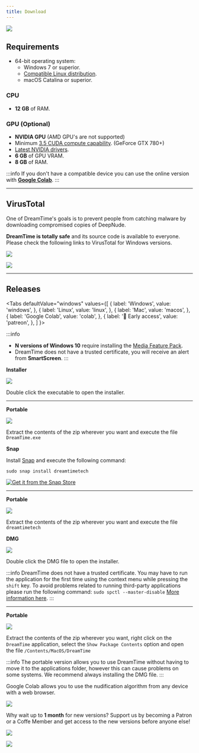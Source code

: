 ```yaml
---
title: Download
---
```



![](/img/previews/screely-1595709108433.png)

## Requirements

- 64-bit operating system:
  - Windows 7 or superior.
  - [Compatible Linux distribution](https://snapcraft.io/docs/installing-snapd).
  - macOS Catalina or superior.

### CPU

- **12 GB** of RAM.

### GPU (Optional)

- **NVIDIA GPU** (AMD GPU's are not supported)
- Minimum [3.5 CUDA compute capability](https://developer.nvidia.com/cuda-gpus). (GeForce GTX 780+)
- [Latest NVIDIA drivers](https://www.nvidia.com/Download/index.aspx).
- **6 GB** of GPU VRAM.
- **8 GB** of RAM.

:::info
If you don't have a compatible device you can use the online version with [**Google Colab**](/docs/guide/google-colab).
:::

---

## VirusTotal

One of DreamTime's goals is to prevent people from catching malware by downloading compromised copies of DeepNude.

**DreamTime is totally safe** and its source code is available to everyone. Please check the following links to VirusTotal for Windows versions.

[![](https://img.shields.io/badge/v1.5.5-installer-394EFF?logo=virustotal&logoColor=white&style=for-the-badge)](https://www.virustotal.com/gui/file/af8f2ef1d347060b2ee917256939bfc187d97a9b90fef7f0ae0d0a767a245410/detection)

[![](https://img.shields.io/badge/v1.5.5-portable-394EFF?logo=virustotal&logoColor=white&style=for-the-badge)](https://www.virustotal.com/gui/file/f4647261a703a6a735c8f94a671fa10155fe80449239a4270f4ff537a78da3d1/detection)

---

## Releases

<Tabs
  defaultValue="windows"
  values={[
    { label: 'Windows', value: 'windows', },
    { label: 'Linux', value: 'linux', },
    { label: 'Mac', value: 'macos', },
    { label: 'Google Colab', value: 'colab', },
    { label: '🌟 Early access', value: 'patreon', },
  ]
}>
<TabItem value="windows">

:::info
- **N versions of Windows 10** require installing the [Media Feature Pack](https://www.microsoft.com/en-us/software-download/mediafeaturepack).
- DreamTime does not have a trusted certificate, you will receive an alert from **SmartScreen**.
:::

**Installer**

[![](https://img.shields.io/badge/v1.5.8-download%20installer-0078D6?logo=windows&logoColor=white&style=for-the-badge)](https://downloads.dreamnet.tech/dreamtime/v1.5.8/windows)

Double click the executable to open the installer.

---

**Portable**

[![](https://img.shields.io/badge/v1.5.8-download%20zip-0078D6?logo=windows&logoColor=white&style=for-the-badge)](https://downloads.dreamnet.tech/dreamtime/v1.5.8/windows/portable)

Extract the contents of the zip wherever you want and execute the file `DreamTime.exe`

</TabItem>

<TabItem value="linux">

**Snap**

Install [Snap](https://snapcraft.io/docs/installing-snapd) and execute the following command:

`sudo snap install dreamtimetech`

[![Get it from the Snap Store](https://snapcraft.io/static/images/badges/en/snap-store-black.svg)](https://snapcraft.io/dreamtimetech)

---

**Portable**

[![](https://img.shields.io/badge/v1.5.8-download%20zip-E95420?logo=linux&logoColor=white&style=for-the-badge)](https://downloads.dreamnet.tech/dreamtime/v1.5.8/linux/portable)

Extract the contents of the zip wherever you want and execute the file `dreamtimetech`

</TabItem>

<TabItem value="macos">

**DMG**

[![](https://img.shields.io/badge/v1.5.8-download%20dmg-999999?logo=Apple&logoColor=white&style=for-the-badge)](https://downloads.dreamnet.tech/dreamtime/v1.5.8/macos)

Double click the DMG file to open the installer.

:::info DreamTime does not have a trusted certificate.
You may have to run the application for the first time using the context menu while pressing the `shift` key. To avoid problems related to running third-party applications please run the following command: `sudo spctl --master-disable` [More information here](https://www.imore.com/how-open-apps-anywhere-macos-catalina-and-mojave).
:::

---

**Portable**

[![](https://img.shields.io/badge/v1.5.8-download%20zip-999999?logo=Apple&logoColor=white&style=for-the-badge)](https://downloads.dreamnet.tech/dreamtime/v1.5.8/macos/portable)

Extract the contents of the zip wherever you want, right click on the `DreamTime` application, select the `Show Package Contents` option and open the file `/Contents/MacOS/DreamTime`

:::info
The portable version allows you to use DreamTime without having to move it to the applications folder, however this can cause problems on some systems. We recommend always installing the DMG file.
:::

</TabItem>

<TabItem value="colab">

Google Colab allows you to use the nudification algorithm from any device with a web browser.

[![](https://img.shields.io/badge/oogle-Colab-4285F4?logo=google&logoColor=white&style=for-the-badge)](/docs/guide/google-colab)

</TabItem>

<TabItem value="patreon">

Why wait up to **1 month** for new versions? Support us by becoming a Patron or a Coffe Member and get access to the new versions before anyone else!

[![](https://c5.patreon.com/external/logo/become_a_patron_button.png)](https://www.patreon.com/dreamnet)

[![](https://www.buymeacoffee.com/assets/img/guidelines/download-assets-sm-2.svg)](https://www.buymeacoffee.com/dreamnettech)

</TabItem>

</Tabs>

<ins data-revive-zoneid="3" data-revive-id="3fe087377ab3999f9bd455cef8976f0b"></ins>
